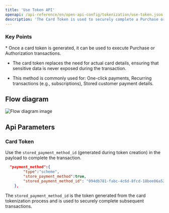 ```yaml
---
title: 'Use Token API'
openapi: /api-reference/en/open-api-config/tokenization/use-token.json POST /api/v1/server-to-server-interface/payment
description: 'The Card Token is used to securely complete a Purchase or Authorization transaction without needing to re-enter sensitive card details. This tokenised approach improves security and user experience'
---
```


### Key Points

<Info>
  * Once a card token is generated, it can be used to execute Purchase or Authorization transactions.

  * The card token replaces the need for actual card details, ensuring that sensitive data is never exposed during the transaction.

  * This method is commonly used for:
    One-click payments,
    Recurring transactions (e.g., subscriptions),
    Stored customer payment details.
</Info>

## Flow diagram

![Flow diagram image](/images/timeline-diagram/flows-API-Purchase.svg)

## Api Parameters

### Card Token

Use the `stored_payment_method_id` (generated during token creation) in the payload to complete the transaction.

```json Request Example
  "payment_method":{
        "type":"scheme",
        "store_payment_method":true,
        "stored_payment_method_id": "094db781-fabc-4c6d-8fcd-18bee06a527a"
    },  
```

The `stored_payment_method_id` is the token generated from the card tokenization process and is used to securely complete subsequent transactions.